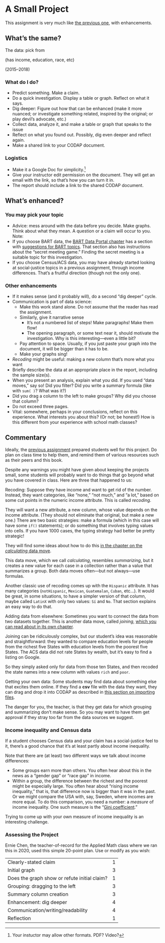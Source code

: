 
```{=html}
    <script src="src/awash-functions.js"></script>
```

# A Small Project {#small-project}

This assignment is very much like [the previous one](#assignment-2), with enhancements.

## What’s the same?

The data: pick from

<script>
    theURL = "https://codap.concord.org/app/static/dg/en/cert/index.html#shared=157964";
    awash.codapInNewTab(theURL, "ACS Census data from California in 2013." );
</script> (has income, education, race, etc)

<script>
    theURL = "https://codap.concord.org/app/static/dg/en/cert/index.html#shared=157963";
    awash.codapInNewTab(theURL, "BART data." );
</script>
(2015--2018)

<script>
    theURL = "https://codap.concord.org/app/static/dg/en/cert/index.html#shared=157965";
    awash.codapInNewTab(theURL, "Even more Census data, including other States and other years. Ooooh." );
</script>


### What do I do? {-}

* Predict something. Make a claim.
* Do a quick investigation. Display a table or graph. Reflect on what it says. 
* Dig deeper: Figure out how that can be enhanced 
(make it more nuanced; or investigate something related, 
inspired by the original; or play devil’s advocate, etc.)
* Collect data, analyze it, and make a table or graph that speaks to the issue
* Reflect on what you found out. Possibly, dig even deeper and reflect again.
* Make a shared link to your CODAP document.

### Logistics {-}
* Make it a Google Doc for simplicity.^[Your instuctor may allow other formats. PDF? Video?]
* Give your instructor edit permission on the document. 
They will get an email with the link, so that's how you can turn it in.
* The report should include a link to the shared CODAP document. 

## What’s enhanced?

### You may pick your topic {-}

* Advice: mess around with the data before you decide. 
Make graphs. Think about what they mean. A question or a claim will occur to you. Note:
* If you choose BART data, the [BART Data Portal chapter](#bart-chapter) has a section 
    with [suggestions for BART topics](#bart-suggestions).
    That section also has instructions about the “secret meeting game.” 
    Finding the secret meeting is a suitable topic for this investigation. 
* If you choose Census/ACS data, 
you may have already started looking at social-justice topics in a previous assignment, 
    through income differences. That’s a fruitful direction (though not the only one). 

        
### Other enhancements {-}

* If it makes sense (and it probably will), do a second “dig deeper” cycle. 
* Communication is part of data science: 
  * Make this work stand alone. Do not assume that the reader has read the assignment.
  * Similarly, give it narrative sense
    * It’s not a numbered list of steps! Make paragraphs! Make them flow! 
    * The opening paragraph, or some text near it, should motivate the investigation. 
    Why is this interesting—even a little bit?
  * Pay attention to space. 
  Usually, if you just paste your graph into the document, 
  it will be bigger than it has to be. 
  * Make your graphs sing!
* _Recoding_ might be useful: making a new column that’s more what you want
* Briefly describe the data at an appropriate place in the report, including the sample size(s).
* When you present an analysis, explain what you did. 
If you used “data moves,” say so! Did you filter? 
Did you write a summary formula (like with `sum( )`? What was it?)
* Did you drag a column to the left to make groups? 
Why did you choose that column?
* Do not exceed three pages. 
* Vital: somewhere, perhaps in your conclusions, reflect on this experience. 
What interests you about this? (Or not; be honest!) 
How is this different from your experience with school math classes?

## Commentary

Ideally, the [previous assignment](#assignment-2) prepared students
well for this project.
Do plan on class time to help them,
and remind them of various resources such as their peers and this book.

Despite any warnings you might have given about keeping the projects small,
some students will probably want to do things that 
go beyond what you have covered in class.
Here are three that happened to us:

[Recoding]{.inline-hed}:
Suppose they have income and  want to get rid of the number.
Instead, they want categories, like "none," "not much," and "a lot," 
based on some cut points in the numeric income attribute.
This is called _recoding_.

They will want a new attribute, a new column, whose value depends on the income attribute.
(They should not eliminate that original, but make a new one.)
There are two basic strategies: make a formula (which in this case will 
have some `if()` statements); 
or do something that involves typing values into cells. 
If you have 1000 cases, the typing strategy had better be pretty strategic!

They will find some ideas about how to do this 
[in the chapter on the _calculating_ data move](#calculating-chapter).

::: {.datamove}
This data move, which we call _calculating_, 
resembles _summarizing_, but it creates a new value for each case in a collection
rather than a value that summarizes a group.
Both data moves often---but not always---use formulas.
:::

Another classic use of recoding comes up with the `Hispanic` attribute.
It has many categories (`notHispanic`, `Mexican`, `Guatemalan`, `Cuban`, etc...).
It would be great, in some situations, to have a simpler version of that column,
maybe called `LatinX` with only two values: `Sí` and `No`.
That section explains an easy way to do that.

[Adding data from elsewhere]{.inline-hed}:
Sometimes you want to connect the data from two datasets together.
This is another data move, called _joining_, [which you can read about in its own chapter](#joining-chapter).

Joining can be ridiculously complex, but our student's idea was
reasonable and straightforward:
they wanted to compare education levels for people from the richest five States
with education levels from the poorest five States. 
The ACS data did not rate States by wealth,
but it's easy to find a listing on Google.

So they simply asked only for data from those ten States, and then recoded
the state names into a new column with values `rich` and `poor`. 

[Getting your own data]{.inline-hed}:
Some students may find data about something else that excites them online.
If they find a **csv** file with the data they want, 
they can drag and drop it into CODAP as described 
in [this section on importing files](#import-section).

The danger for you, the teacher, is that they get data for which
grouping and summarizing don't make sense. 
So you may want to have them get approval if they stray too far from the 
data sources we suggest.


### Income inequality and Census data {-}

If a student chooses Census data and your claim has a social-justice feel to it, 
there's a good chance that it's at least partly about income inequality.

Note that there are (at least) two different ways we talk about income differences: 

* Some groups earn more than others. 
You often hear about this in the news as a “gender gap” or “race gap” in income.
* Within a group, the difference between the richest and the poorest 
might be especially large. 
You often hear about “rising income inequality,” 
that is, that difference now is bigger than it was in the past. 
Or we might compare the USA with, say, Sweden, where incomes are more equal.
To do this comparison, you need a number: a _measure_ of income inequality.
One such measure is 
the “[Gini coefficient](https://en.wikipedia.org/wiki/Gini_coefficient).”

Trying to come up with your own measure of income inequality 
is an interesting challenge. 

### Assessing the Project {-}

Ernie Chen, the teacher-of-record for the Applied Math class where we ran this
in 2020, used this simple 20-point plan.
Use or modify as you wish:

---------------------------------------------  ---
Clearly-stated claim                            1
Initial graph                                   3
Does the graph show or refute initial claim?    1
Grouping: dragging to the left                  3
Summary column creation                         3
Enhancement: dig deeper                         4
Communication/writing/readability               4
Reflection                                      1
---------------------------------------------  ---

